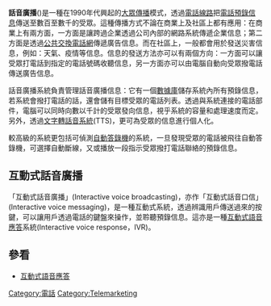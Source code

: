 '''話音廣播'''({{lang|en|'''Voice broadcasting'''}})是一種在1990年代興起的[[大眾傳播|大眾傳播]]模式，透過[[電話線路|電話線路]]把[[電話預錄信息|電話預錄信息]]傳送至數百至數千的受眾。這種傳播方式不論在商業上及社區上都有應用：在商業上有兩方面，一方面是讓跨過企業透過公司內部的網路系統傳遞企業信息；第二方面是透過[[公共交換電話網|公共交換電話網]]傳遞廣告信息。而在社區上，一般都會用於發送災害信息，例如：天氣、疫情等信息。信息的發送方法亦可以有兩個方向：一方面可以讓受眾打電話到指定的電話號碼收聽信息，另一方面亦可以由電腦自動向受眾撥電話傳送廣告信息。

話音廣播系統負責管理話音廣播信息：它有一個[[數據庫|數據庫]]儲存系統內所有預錄信息，若系統會撥打電話的話，還會儲有目標受眾的電話列表。透過與系統連接的電話部件，電腦可以同時向數以千計的受眾發向信息，視乎系統的容量和處理速度而定。另外，透過[[文字轉話音系統|文字轉話音系統]](TTS)，更可為受眾的信息進行個人化。

較高級的系統更包括可偵測[[自動答錄機|自動答錄機]]的系統，一旦發現受眾的電話被飛往自動答錄機，可選擇自動斷線，又或播放一段指示受眾撥打電話聯絡的預錄信息。

== 互動式話音廣播 ==
{{main|互動式話音廣播}}

「互動式話音廣播」(Interactive voice broadcasting)，亦作「互動式話音口信」(Interactive voice messaging)，是一種互動式系統，透過辨識用戶傳送過來的按鍵，可以讓用戶透過電話的鍵盤來操作，並聆聽預錄信息。這亦是一種[[互動式語音應答|互動式語音應答]]系統(Interactive voice response，IVR)。

== 參看 ==
* [[互動式語音應答|互動式語音應答]]


[[Category:電話|Category:電話]]
[[Category:Telemarketing|Category:Telemarketing]]
